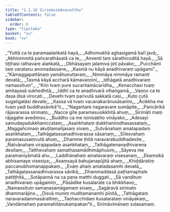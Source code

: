 ```yaml
---
title: "1.1.16 Sirimāvimānavatthu"
tableOfContents: false
sidebar:
  order: 8
type: "tipitaka"
basket: "su"
book: "vv"
---
```



<DynamicBreadcrumb />

<Division number="137" book="vv" bookNo="19" page="18">

<Paragraph number="153" type="verses" book="vv">
_“Yuttā ca te paramaalaṅkatā hayā,_  
_Adhomukhā aghasigamā balī javā;_  
_Abhinimmitā pañcarathāsatā ca te,_  
_Anventi taṃ sārathicoditā hayā._  

</Paragraph>

</Division>
<Division number="138" book="vv" bookNo="19" page="18">

<Paragraph number="154" type="verses" book="vv">
_Sā tiṭṭhasi rathavare alaṅkatā,_  
_Obhāsayaṃ jalamiva joti pāvako;_  
_Pucchāmi taṃ varatanu anomadassane,_  
_Kasmā nu kāyā anadhivaraṃ upāgami”._  

</Paragraph>

</Division>
<Division number="139" book="vv" bookNo="19" page="18">

<Paragraph number="155" type="verses" book="vv">
_“Kāmaggapattānaṃ yamāhunuttaraṃ,_  
_Nimmāya nimmāya ramanti devatā;_  
_Tasmā kāyā accharā kāmavaṇṇinī,_  
_Idhāgatā anadhivaraṃ namassituṃ”._  

</Paragraph>

</Division>
<Division number="140" book="vv" bookNo="19" page="18">

<Paragraph number="156" type="verses" book="vv">
_“Kiṃ tvaṃ pure sucaritamācarīdha,_  
_Kenacchasi tvaṃ amitayasā sukhedhitā;_  
_Iddhī ca te anadhivarā vihaṅgamā,_  
_Vaṇṇo ca te dasa disā virocati._  

</Paragraph>

</Division>
<Division number="141" book="vv" bookNo="19" page="18">

<Paragraph number="157" type="verses" book="vv">
_Devehi tvaṃ parivutā sakkatā casi,_  
_Kuto cutā sugatigatāsi devate;_  
_Kassa vā tvaṃ vacanakarānusāsaniṃ,_  
_Ācikkha me tvaṃ yadi buddhasāvikā”ti._  

</Paragraph>

</Division>
<Division number="142" book="vv" bookNo="19" page="19">

<Paragraph number="158" type="verses" book="vv">
_“Nagantare nagaravare sumāpite,_  
_Paricārikā rājavarassa sirimato;_  
_Nacce gīte paramasusikkhitā ahuṃ,_  
_Sirimāti maṃ rājagahe avediṃsu._  

</Paragraph>

</Division>
<Division number="143" book="vv" bookNo="19" page="19">

<Paragraph number="159" type="verses" book="vv">
_Buddho ca me isinisabho vināyako,_  
_Adesayī samudayadukkhaniccataṃ;_  
_Asaṅkhataṃ dukkhanirodhasassataṃ,_  
_Maggañcimaṃ akuṭilamañjasaṃ sivaṃ._  

</Paragraph>

</Division>
<Division number="144" book="vv" bookNo="19" page="19">

<Paragraph number="160" type="verses" book="vv">
_Sutvānahaṃ amatapadaṃ asaṅkhataṃ,_  
_Tathāgatassanadhivarassa sāsanaṃ;_  
_Sīlesvahaṃ paramasusaṃvutā ahuṃ,_  
_Dhamme ṭhitā naravarabuddhadesite._  

</Paragraph>

</Division>
<Division number="145" book="vv" bookNo="19" page="19">

<Paragraph number="161" type="verses" book="vv">
_Ñatvānahaṃ virajapadaṃ asaṅkhataṃ,_  
_Tathāgatenanadhivarena desitaṃ;_  
_Tatthevahaṃ samathasamādhimāphusiṃ,_  
_Sāyeva me paramaniyāmatā ahu._  

</Paragraph>

</Division>
<Division number="146" book="vv" bookNo="19" page="19">

<Paragraph number="162" type="verses" book="vv">
_Laddhānahaṃ amatavaraṃ visesanaṃ,_  
_Ekaṃsikā abhisamaye visesiya;_  
_Asaṃsayā bahujanapūjitā ahaṃ,_  
_Khiḍḍāratiṃ paccanubhomanappakaṃ._  

</Paragraph>

</Division>
<Division number="147" book="vv" bookNo="19" page="19">

<Paragraph number="163" type="verses" book="vv">
_Evaṃ ahaṃ amatadasamhi devatā,_  
_Tathāgatassanadhivarassa sāvikā;_  
_Dhammaddasā paṭhamaphale patiṭṭhitā,_  
_Sotāpannā na ca pana matthi duggati._  

</Paragraph>

</Division>
<Division number="148" book="vv" bookNo="19" page="19">

<Paragraph number="164" type="verses" book="vv">
_Sā vandituṃ anadhivaraṃ upāgamiṃ,_  
_Pāsādike kusalarate ca bhikkhavo;_  
_Namassituṃ samaṇasamāgamaṃ sivaṃ,_  
_Sagāravā sirimato dhammarājino._  

</Paragraph>

</Division>
<Division number="149" book="vv" bookNo="19" page="20">

<Paragraph number="165" type="verses" book="vv">
_Disvā muniṃ muditamanamhi pīṇitā,_  
_Tathāgataṃ naravaradammasārathiṃ;_  
_Taṇhacchidaṃ kusalarataṃ vināyakaṃ,_  
_Vandāmahaṃ paramahitānukampakan”ti._  


</Paragraph>
</Division>

<Paragraph number="166" type="center" book="vv">
Sirimāvimānaṃ soḷasamaṃ.
</Paragraph>